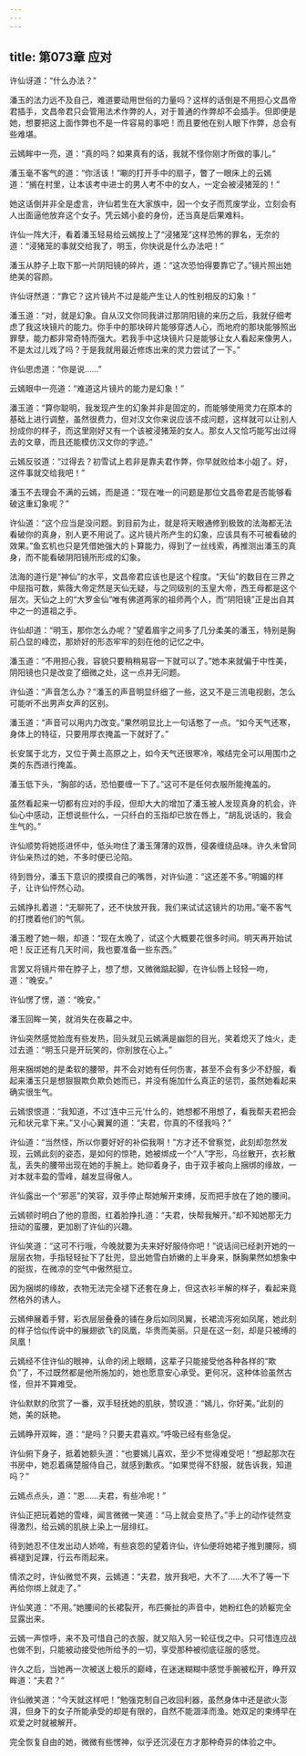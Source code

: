 ```yaml
---
---
---
```

title: 第073章 应对
---





许仙讶道：“什么办法？”

潘玉的法力远不及自己，难道要动用世俗的力量吗？这样的话倒是不用担心文昌帝君插手，文昌帝君只会管用法术作弊的人，对于普通的作弊却不会插手。但即便是她，想要把这上面作弊也不是一件容易的事吧！而且要他在别人眼下作弊，总会有些难堪。

云嫣眸中一亮，道：“真的吗？如果真有的话，我就不怪你刚才所做的事儿。”

潘玉毫不客气的道：“你活该！”唰的打开手中的扇子，瞥了一眼床上的云嫣道：“搁在村里，让本该考中进士的男人考不中的女人，一定会被浸猪笼的！”

她这话倒并非全是虚言，许仙若生在大家族中，因一个女子而荒废学业，立刻会有人出面逼他放弃这个女子。凭云嫣小妾的身份，还当真是后果难料。

许仙一阵大汗，看着潘玉轻易给云嫣按上了“浸猪笼”这样恐怖的罪名，无奈的道：“浸猪笼的事就交给我了，明玉，你快说是什么办法吧！”

潘玉从脖子上取下那一片阴阳镜的碎片，道：“这次恐怕得要靠它了。”镜片照出她绝美的容颜。

许仙讶然道：“靠它？这片镜片不过是能产生让人的性别相反的幻象！”

潘玉道：“对，就是幻象。自从汉文你同我讲过那阴阳镜的来历之后，我就仔细考虑了我这块镜片的能力。你手中的那块碎片能够穿透人心，而地府的那块能够照出罪孽，能力都非常奇特而强大。若我手中这块镜片只是能够让女人看起来像男人，不是太过儿戏了吗？于是我就用最近修炼出来的灵力尝试了一下。”

许仙思虑道：“你是说……”

云嫣眼中一亮道：“难道这片镜片的能力是幻象！”

潘玉道：“算你聪明，我发现产生的幻象并非是固定的，而能够使用灵力在原本的基础上进行调整，虽然很费力，但对汉文你来说应该不成问题，这样就可以让别人扮成你的样子，而这里刚好又有一个该被浸猪笼的女人。那女人又恰巧能写出过得去的文章，而且还能模仿汉文你的字迹。”

云嫣反驳道：“过得去？初雪试上若非是靠夫君作弊，你早就败给本小姐了。好，这件事就交给我吧！”

潘玉不去理会不满的云嫣，而是道：“现在唯一的问题是那位文昌帝君是否能够看破这重幻象呢？”

许仙道：“这个应当是没问题。到目前为止，就是将天眼通修到极致的法海都无法看破你的真身，别人更不用说了。这片镜片所产生的幻象，应该具有不可被看破的效果。”鱼玄机也只是凭借她强大的卜算能力，得到了一丝线索，再推测出潘玉的真身，而不能看破阴阳镜所形成的幻象。

法海的道行是“神仙”的水平，文昌帝君应该也是这个程度。“天仙”的数目在三界之中屈指可数，紫薇大帝定然是天仙无疑，与之同级别的玉皇大帝，西王母都是这个层次。天仙之上的“大罗金仙”唯有佛道两家的祖师两个人，而“阴阳镜”正是出自其中之一的道祖之手。

许仙却道：“明玉，那你怎么办呢？”望着眉宇之间多了几分柔美的潘玉，特别是胸前凸显的峰峦，那娇好的形态牢牢的刻在他的记忆之中。

潘玉道：“不用担心我，容貌只要稍稍易容一下就可以了。”她本来就偏于中性美，阴阳镜也只是改变了细微之处，这一点并无问题。

许仙道：“声音怎么办？”潘玉的声音明显纤细了一些，这又不是三流电视剧，怎么可能听不出男声女声的区别。

潘玉道：“声音可以用内力改变。”果然明显比上一句话憨了一点。“如今天气还寒，身体上的特征，只要用厚衣掩盖一下就好了。”

长安属于北方，又位于黄土高原之上，如今天气还很寒冷，喉结完全可以用围巾之类的东西进行掩盖。

潘玉低下头，“胸部的话，恐怕要缠一下了。”这可不是任何衣服所能掩盖的。

虽然看起来一切都有应对的手段，但却大大的增加了潘玉被人发现真身的机会，许仙心中感动，正想说些什么，一只纤白的玉指却已放在唇上，“胡乱说话的，我会生气的。”

许仙顺势将她揽进怀中，低头吻住了潘玉薄薄的双唇，侵袭缠绕品味。许久未曾同许仙亲热过的她，不多时便已沦陷。

待到唇分，潘玉下意识的摸摸自己的嘴唇，对许仙道：“这还差不多。”明媚的样子，让许仙怦然心动。

云嫣挣扎着道：“无聊死了，还不快放开我，我们来试试这镜片的功用。”毫不客气的打搅着他们的气氛。

潘玉瞪了她一眼，却道：“现在太晚了，试这个大概要花很多时间。明天再开始试吧！反正还有几天时间，我也要准备一些东西。”

言罢又将镜片带在脖子上，想了想，又微微踮起脚，在许仙唇上轻轻一吻，道：“晚安。”

许仙愣了愣，道：“晚安。”

潘玉回眸一笑，就消失在夜幕之中。

许仙突然感觉脸庞有些发热，回头就见云嫣满是幽怨的目光，笑着熄灭了烛火，走过去道：“明玉只是开玩笑的，你别放在心上。”

用来捆绑她的是柔软的腰带，并不会对她有任何伤害，甚至不会有多少不舒服，看起来潘玉只是想狠狠欺负欺负她而已，并没有施加什么真正的惩罚，虽然她看起来确实很生气。

云嫣恨恨道：“我知道，不过‘连中三元’什么的，她想都不用想了，看我帮夫君把会元和状元拿下来。”又小心翼翼的道：“夫君，你真的不怪我吗？”

许仙道：“当然怪，所以你要好好的补偿我啊！”方才还不曾察觉，此刻却忽然发现，云嫣此刻的姿态，是如何的惊艳，她被绑成一个“人”字形，乌丝散开，衣衫散乱，丢失的腰带出现在她的手腕上。她仰着身子，由于双手被向上捆绑的缘故，一对本就丰盈的雪峰，越发显得傲人。

许仙露出一个“邪恶”的笑容，双手停止帮她解开束缚，反而把手放在了她的腰间。

云嫣顿时明白了他的意图，红着脸挣扎道：“夫君，快帮我解开。”却不知她那无力扭动的蛮腰，更加剧了许仙的兴趣。

许仙笑道：“这可不行哦，今晚就要为夫来好好服侍你吧！”说话间已经剥开她的一层层衣物，手指轻轻扯下了肚兜，显出她雪白娇嫩的上半身来，酥胸果然如想象中的挺拔，在微凉的空气中傲然挺立。

因为捆绑的缘故，衣物无法完全褪下还套在身上，但这衣衫半解的样子，看起来竟然格外的诱人。

云嫣伸展着手臂，彩衣层层叠叠的铺在身后如同凤翼，长裙流泻宛如凤尾，她此刻的样子恰似传说中的展翅欲飞的凤凰，华贵而美丽。只是在这一刻，却是只被缚的凤凰！

云嫣经不住许仙的眼神，认命的闭上眼睛，这辈子只能接受他各种各样的“欺负”了，不过既然都是他所施加的，她也愿意安心承受。更何况，这种体验虽然古怪，但并不算难受。

许仙默默的欣赏了一番，双手轻抚她的肌肤，赞叹道：“嫣儿，你好美。”此刻的她，美的妖艳。

云嫣睁开双眸，道：“是吗？只要夫君喜欢。”呼吸已经有些急促。

许仙俯下身子，抵着她额头道：“也要嫣儿喜欢，至少不觉得难受吧！”想起那次在书房中，她忍着痛楚服侍自己，就感到歉疚。“如果觉得不舒服，就告诉我，知道吗？”

云嫣点点头，道：“恩……夫君，有些冷呢！”

许仙正把玩着她的雪峰，闻言微微一笑道：“马上就会变热了。”手上的动作徒然变得激烈，给云嫣的肌肤上染上一层绯红。

待到她忍不住发出动人娇啼，有些哀怨的望着许仙，许仙便将她裙子推到腰际，绸裤褪到足踝，行云布雨起来。

情浓之时，许仙微觉不爽，云嫣道：“夫君，放开我吧，大不了……大不了等一下再给你绑上就走了。”

许仙笑道：“不用。”她腰间的长裙裂开，布匹撕扯的声音中，她粉红色的娇躯完全显露出来。

云嫣一声惊呼，来不及可惜自己的衣服，就又陷入另一轮征伐之中。只可惜连应战也做不到，只能被动接受他所给予的一切，享受那种被彻底征服的感觉。

许久之后，当她再一次被送上极乐的巅峰，在迷迷糊糊中感觉手腕被松开，睁开双眸道：“夫君？”

许仙微笑道：“今天就这样吧！”勉强克制自己收回利器，虽然身体中还是欲火澎湃，但身下的女子所能承受的却是有限的，自然不能涸泽而渔。她双足的束缚早在欢爱之时就被解开。

完全恢复自由的她，微微有些愣神，似乎还沉浸在方才那种奇异的体验之中。